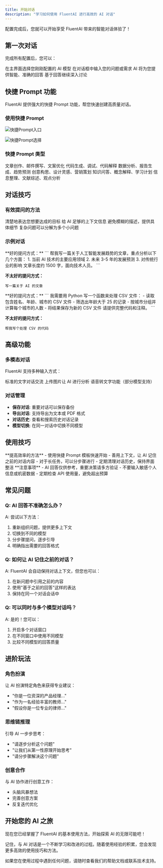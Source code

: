 ```yaml
---
title: 开始对话
description: "学习如何使用 FluentAI 进行高效的 AI 对话"
---
```


配置完成后，您就可以开始享受 FluentAI 带来的智能对话体验了！

## 第一次对话

完成所有配置后，您可以：

<Steps>
  <Step title="选择模型">
    在主界面选择您刚刚配置的 AI 模型
  </Step>
  <Step title="开始输入">
    在对话框中输入您的问题或需求
  </Step>
  <Step title="获得回答">
    AI 将为您提供智能、准确的回答
  </Step>
  <Step title="继续对话">
    基于回答继续深入讨论
  </Step>
</Steps>

## 快捷 Prompt 功能

FluentAI 提供强大的快捷 Prompt 功能，帮您快速创建高质量对话。

### 使用快捷 Prompt

<img
  src="https://cdn.nlark.com/yuque/0/2025/png/47475115/1752309074985-256db611-5264-4e3d-bc16-a494b2de48a1.png"
  alt="快捷Prompt入口"
/>

<img
  src="https://cdn.nlark.com/yuque/0/2025/png/47475115/1752309125436-e5caa162-b9c6-4c4f-9e65-83ca651f4b51.png"
  alt="快捷Prompt选择"
/>

### 快捷 Prompt 类型

<CardGroup cols={2}>
  <Card title="写作助手" icon="pen">
    文章创作、邮件撰写、文案优化
  </Card>
  <Card title="编程助手" icon="code">
    代码生成、调试、代码解释
  </Card>
  <Card title="分析助手" icon="chart">
    数据分析、报告生成、趋势预测
  </Card>
  <Card title="创意助手" icon="palette">
    创意构思、设计灵感、营销策划
  </Card>
  <Card title="学习助手" icon="book">
    知识问答、概念解释、学习计划
  </Card>
  <Card title="研究助手" icon="search">
    信息整理、文献综述、观点分析
  </Card>
</CardGroup>

## 对话技巧

### 有效提问的方法

<Steps>
  <Step title="明确目标">
    清楚地表达您想要达成的目标
  </Step>
  <Step title="提供背景">
    给 AI 足够的上下文信息
  </Step>
  <Step title="具体描述">
    避免模糊的描述，提供具体细节
  </Step>
  <Step title="分步骤问">
    复杂问题可以分解为多个小问题
  </Step>
</Steps>

### 示例对话

<Accordion title="写作示例">
**好的提问方式：**
```
帮我写一篇关于人工智能发展趋势的文章，重点分析以下几个方面：
1. 当前 AI 技术的主要应用领域
2. 未来 3-5 年的发展预测
3. 对传统行业的影响
文章长度约 1500 字，面向技术人员。
```

**不太好的提问方式：**
```
写一篇关于 AI 的文章
```
</Accordion>

<Accordion title="编程示例">
**好的提问方式：**
```
我需要用 Python 写一个函数来处理 CSV 文件：
- 读取包含姓名、年龄、城市的 CSV 文件
- 筛选出年龄大于 25 的记录
- 按城市分组并计算每个城市的人数
- 将结果保存为新的 CSV 文件
请提供完整代码和注释。
```

**不太好的提问方式：**
```
帮我写个处理 CSV 的代码
```
</Accordion>

## 高级功能

### 多模态对话
FluentAI 支持多种输入方式：

<CardGroup cols={3}>
  <Card title="文本输入" icon="keyboard">
    标准的文字对话交流
  </Card>
  <Card title="图片分析" icon="image">
    上传图片让 AI 进行分析
  </Card>
  <Card title="语音输入" icon="microphone">
    语音转文字功能（部分模型支持）
  </Card>
</CardGroup>

### 对话管理
- **保存对话**: 重要对话可以保存备份
- **导出对话**: 支持导出为文本或 PDF 格式
- **对话历史**: 查看和搜索历史对话记录
- **模型切换**: 在同一对话中切换不同模型

## 使用技巧

<Tip>
**提高效率的方法**
- 使用快捷 Prompt 模板快速开始
- 善用上下文，让 AI 记住之前的对话内容
- 对于长任务，可以分步骤进行
- 定期清理对话历史，保持界面整洁
</Tip>

<Warning>
**注意事项**
- AI 回答仅供参考，重要决策请多方验证
- 不要输入敏感个人信息或机密数据
- 定期检查 API 使用量，避免超出预算
</Warning>

## 常见问题

### Q: AI 回答不准确怎么办？
A: 尝试以下方法：
1. 重新组织问题，提供更多上下文
2. 切换到不同的模型
3. 分步骤提问，逐步引导
4. 明确指出需要的回答格式

### Q: 如何让 AI 记住之前的对话？
A: FluentAI 会自动保持对话上下文，但您也可以：
1. 在新问题中引用之前的内容
2. 使用"基于之前的回答"这样的表达
3. 保持在同一个对话会话中

### Q: 可以同时与多个模型对话吗？
A: 是的！您可以：
1. 开启多个对话窗口
2. 在不同窗口中使用不同模型
3. 比较不同模型的回答质量

## 进阶玩法

### 角色扮演
让 AI 扮演特定角色来获得专业建议：
- "你是一位资深的产品经理..."
- "作为一名经验丰富的教师..."
- "假设你是一位专业的律师..."

### 思维链推理
引导 AI 一步步思考：
- "请逐步分析这个问题"
- "让我们从第一性原理开始思考"
- "请分步骤解决这个问题"

### 创意合作
与 AI 协作进行创意工作：
- 头脑风暴想法
- 完善创意方案
- 反复迭代优化

## 开始您的 AI 之旅

现在您已经掌握了 FluentAI 的基本使用方法，开始探索 AI 的无限可能吧！

记住，与 AI 对话是一个不断学习和改进的过程。随着使用经验的积累，您会发现更多高效的使用技巧和方法。

<Note>
如果您在使用过程中遇到任何问题，请随时查看我们的帮助文档或联系技术支持。
</Note>
